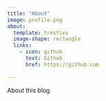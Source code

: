 ```yaml
---
title: "About"
image: profile.png
about:
  template: trestles
  image-shape: rectangle
  links:
    - icon: github
      text: Github
      href: https://github.com

---
```


About this blog

